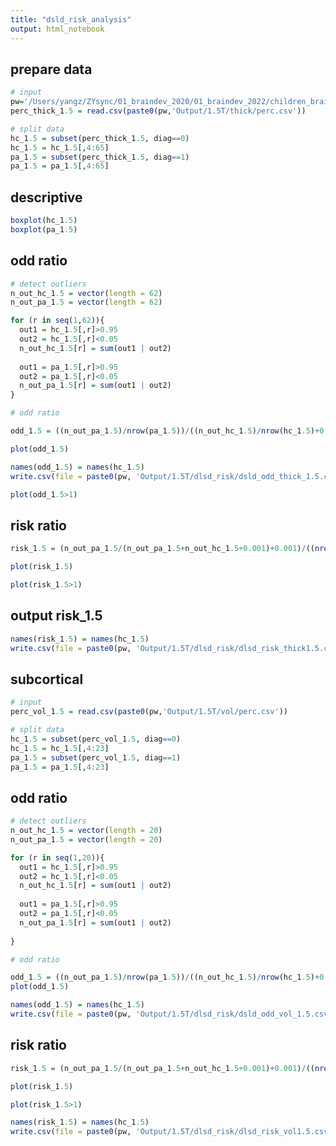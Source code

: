 ```yaml
---
title: "dsld_risk_analysis"
output: html_notebook
---
```


## prepare data
```r
# input 
pw='/Users/yangz/ZYsync/01_braindev_2020/01_braindev_2022/children_brainage/'
perc_thick_1.5 = read.csv(paste0(pw,'Output/1.5T/thick/perc.csv'))

# split data
hc_1.5 = subset(perc_thick_1.5, diag==0)
hc_1.5 = hc_1.5[,4:65]
pa_1.5 = subset(perc_thick_1.5, diag==1)
pa_1.5 = pa_1.5[,4:65]

```

## descriptive
```r
boxplot(hc_1.5)
boxplot(pa_1.5)
```


## odd ratio
```r
# detect outliers
n_out_hc_1.5 = vector(length = 62)
n_out_pa_1.5 = vector(length = 62)

for (r in seq(1,62)){
  out1 = hc_1.5[,r]>0.95
  out2 = hc_1.5[,r]<0.05
  n_out_hc_1.5[r] = sum(out1 | out2)
  
  out1 = pa_1.5[,r]>0.95
  out2 = pa_1.5[,r]<0.05
  n_out_pa_1.5[r] = sum(out1 | out2)
}

# odd ratio

odd_1.5 = ((n_out_pa_1.5)/nrow(pa_1.5))/((n_out_hc_1.5)/nrow(hc_1.5)+0.0001)

plot(odd_1.5)

names(odd_1.5) = names(hc_1.5)
write.csv(file = paste0(pw, 'Output/1.5T/dlsd_risk/dsld_odd_thick_1.5.csv'), x=odd_1.5)
```

```r
plot(odd_1.5>1)
```

## risk ratio
```r
risk_1.5 = (n_out_pa_1.5/(n_out_pa_1.5+n_out_hc_1.5+0.001)+0.001)/((nrow(pa_1.5)-n_out_pa_1.5)/(nrow(pa_1.5)+nrow(hc_1.5)-n_out_pa_1.5-n_out_hc_1.5))

plot(risk_1.5)

plot(risk_1.5>1)

```

## output risk_1.5
```r
names(risk_1.5) = names(hc_1.5)
write.csv(file = paste0(pw, 'Output/1.5T/dlsd_risk/dlsd_risk_thick1.5.csv'), x = risk_1.5)

```

## subcortical
```r
# input 
perc_vol_1.5 = read.csv(paste0(pw,'Output/1.5T/vol/perc.csv'))

# split data
hc_1.5 = subset(perc_vol_1.5, diag==0)
hc_1.5 = hc_1.5[,4:23]
pa_1.5 = subset(perc_vol_1.5, diag==1)
pa_1.5 = pa_1.5[,4:23]

```

## odd ratio
```r
# detect outliers
n_out_hc_1.5 = vector(length = 20)
n_out_pa_1.5 = vector(length = 20)

for (r in seq(1,20)){
  out1 = hc_1.5[,r]>0.95
  out2 = hc_1.5[,r]<0.05
  n_out_hc_1.5[r] = sum(out1 | out2)
  
  out1 = pa_1.5[,r]>0.95
  out2 = pa_1.5[,r]<0.05
  n_out_pa_1.5[r] = sum(out1 | out2)
  
}

# odd ratio

odd_1.5 = ((n_out_pa_1.5)/nrow(pa_1.5))/((n_out_hc_1.5)/nrow(hc_1.5)+0.0001)
plot(odd_1.5)

names(odd_1.5) = names(hc_1.5)
write.csv(file = paste0(pw, 'Output/1.5T/dlsd_risk/dsld_odd_vol_1.5.csv'), x=odd_1.5)

```

## risk ratio
```r
risk_1.5 = (n_out_pa_1.5/(n_out_pa_1.5+n_out_hc_1.5+0.001)+0.001)/((nrow(pa_1.5)-n_out_pa_1.5)/(nrow(pa_1.5)+nrow(hc_1.5)-n_out_pa_1.5-n_out_hc_1.5))

plot(risk_1.5)

plot(risk_1.5>1)

names(risk_1.5) = names(hc_1.5)
write.csv(file = paste0(pw, 'Output/1.5T/dlsd_risk/dlsd_risk_vol1.5.csv'), x = risk_1.5)

```
